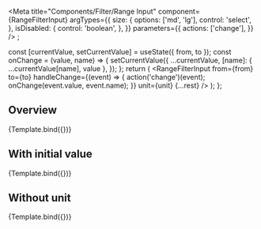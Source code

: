 


<Meta
  title="Components/Filter/Range Input"
  component={RangeFilterInput}
  argTypes={{
    size: {
      options: ['md', 'lg'],
      control: 'select',
    },
    isDisabled: {
      control: 'boolean',
    },
  }}
  parameters={{
    actions: ['change'],
  }}
/>
;

  const [currentValue, setCurrentValue] = useState({ from, to });
  const onChange = (value, name) => {
    setCurrentValue({
      ...currentValue,
      [name]: { ...currentValue[name], value },
    });
  };
  return (
    <Box maxW={270}>
      <RangeFilterInput
        from={from}
        to={to}
        handleChange={(event) => {
          action('change')(event);
          onChange(event.value, event.name);
        }}
        unit={unit}
        {...rest}
      />
    </Box>
  );
};

## Overview

<Canvas>
  <Story
    name="Overview"
    args={{
      unit: 'CHF',
      from: {
        name: 'priceFrom',
        placeholder: 'From',
      },
      to: {
        name: 'priceTo',
        placeholder: 'To',
      },
    }}
  >
    {Template.bind({})}
  </Story>
</Canvas>

## With initial value

<Canvas>
  <Story
    name="With initial value"
    args={{
      unit: 'CHF',
      from: {
        name: 'priceFrom',
        value: 100,
      },
      to: {
        name: 'priceTo',
        value: 200,
      },
    }}
  >
    {Template.bind({})}
  </Story>
</Canvas>

## Without unit

<Canvas>
  <Story
    name="Without unit"
    args={{
      from: {
        name: 'priceFrom',
        value: 100,
      },
      to: {
        name: 'priceTo',
        value: 200,
      },
    }}
  >
    {Template.bind({})}
  </Story>
</Canvas>
